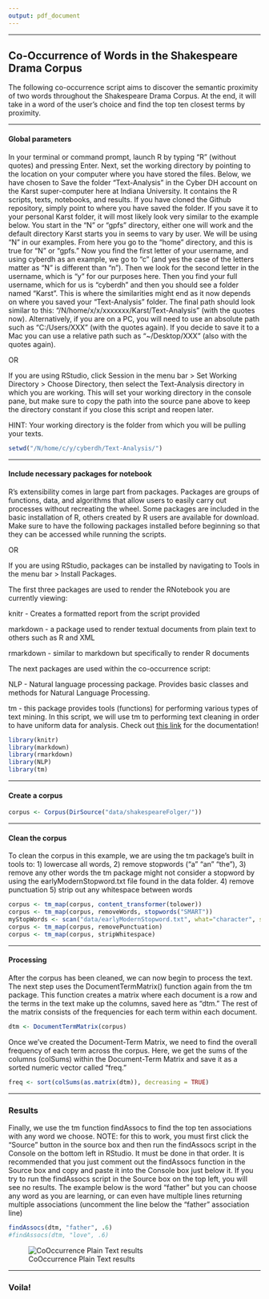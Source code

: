 ```yaml
---
output: pdf_document
---
```

***
## Co-Occurrence of Words in the Shakespeare Drama Corpus

The following co-occurrence script aims to discover the semantic proximity of two words throughout the Shakespeare Drama Corpus. At the end, it will take in a word of the user's choice and find the top ten closest terms by proximity. 

***
#### Global parameters 

In your terminal or command prompt, launch R by typing "R" (without quotes) and pressing Enter. Next, set the working directory by pointing to the location on your computer where you have stored the files. Below, we have chosen to Save the folder "Text-Analysis" in the Cyber DH account on the Karst super-computer here at Indiana University. It contains the R scripts, texts, notebooks, and results. If you have cloned the Github repository, simply point to where you have saved the folder. If you save it to your personal Karst folder, it will most likely look very similar to the example below. You start in the "N" or "gpfs" directory, either one will work and the default directory Karst starts you in seems to vary by user. We will be using "N" in our examples. From here you go to the "home" directory, and this is true for "N" or "gpfs." Now you find the first letter of your username, and using cyberdh as an example, we go to "c" (and yes the case of the letters matter as "N" is different than "n"). Then we look for the second letter in the username, which is "y" for our purposes here. Then you find your full username, which for us is "cyberdh" and then you should see a folder named "Karst". This is where the similarities might end as it now depends on where you saved your "Text-Analysis" folder. The final path should look similar to this: "/N/home/x/x/xxxxxxx/Karst/Text-Analysis" (with the quotes now). Alternatively, if you are on a PC, you will need to use an absolute path such as "C:/Users/XXX" (with the quotes again). If you decide to save it to a Mac you can use a relative path such as "~/Desktop/XXX" (also with the quotes again).

OR

If you are using RStudio, click Session in the menu bar > Set Working Directory > Choose Directory, then select the Text-Analysis directory in which you are working. This will set your working directory in the console pane, but make sure to copy the path into the source pane above to keep the directory constant if you close this script and reopen later.

HINT: Your working directory is the folder from which you will be pulling your texts.

```r
setwd("/N/home/c/y/cyberdh/Text-Analysis/")
```
***
#### Include necessary packages for notebook 

R's extensibility comes in large part from packages. Packages are groups of functions, data, and algorithms that allow users to easily carry out processes without recreating the wheel. Some packages are included in the basic installation of R, others created by R users are available for download. Make sure to have the following packages installed before beginning so that they can be accessed while running the scripts.

OR

If you are using RStudio, packages can be installed by navigating to Tools in the menu bar > Install Packages.

The first three packages are used to render the RNotebook you are currently viewing:

knitr - Creates a formatted report from the script provided

markdown - a package used to render textual documents from plain text to others such as R and XML

rmarkdown - similar to markdown but specifically to render R documents


The next packages are used within the co-occurrence script:

NLP - Natural language processing package. Provides basic classes and methods for Natural Language Processing.

tm - this package provides tools (functions) for performing various types of text mining. In this script, we will use tm to performing text cleaning in order to have uniform data for analysis. Check out [this link](https://cran.r-project.org/web/packages/tm/vignettes/tm.pdf) for the documentation!

```r
library(knitr)
library(markdown)
library(rmarkdown)
library(NLP)
library(tm)
```

***
#### Create a corpus 

```r
corpus <- Corpus(DirSource("data/shakespeareFolger/"))
```

***
#### Clean the corpus


To clean the corpus in this example, we are using the tm package's built in tools to:
1) lowercase all words, 
2) remove stopwords ("a" "an" "the"), 
3) remove any other words the tm package might not consider a stopword by using the earlyModernStopword.txt file found in the data folder.
4) remove punctuation
5) strip out any whitespace between words 

```r
corpus <- tm_map(corpus, content_transformer(tolower))
corpus <- tm_map(corpus, removeWords, stopwords("SMART"))
myStopWords <- scan("data/earlyModernStopword.txt", what="character", sep="\n")
corpus <- tm_map(corpus, removePunctuation)
corpus <- tm_map(corpus, stripWhitespace)
```

***
#### Processing

After the corpus has been cleaned, we can now begin to process the text. The next step uses the DocumentTermMatrix() function again from the tm package. This function creates a matrix where each document is a row and the terms in the text make up the columns, saved here as "dtm." The rest of the matrix consists of the frequencies for each term within each document.

```r
dtm <- DocumentTermMatrix(corpus)
```

Once we've created the Document-Term Matrix, we need to find the overall frequency of each term across the corpus. Here, we get the sums of the columns (colSums) within the Document-Term Matrix and save it as a sorted numeric vector called "freq."

```r
freq <- sort(colSums(as.matrix(dtm)), decreasing = TRUE)
```

***
### Results

Finally, we use the tm function findAssocs to find the top ten associations with any word we choose. NOTE: for this to work, you must first click the "Source" button in the source box and then run the findAssocs script in the Console on the bottom left in RStudio. It must be done in that order. It is recommended that you just comment out the findAssocs function in the Source box and copy and paste it into the Console box just below it. If you try to run the findAssocs script in the Source box on the top left, you will see no results. The example below is the word "father" but you can choose any word as you are learning, or can even have multiple lines returning multiple associations (uncomment the line below the "father" association line)

```r
findAssocs(dtm, "father", .6)
#findAssocs(dtm, "love", .6)
```

![CoOccurrence Plain Text results](./result-imgs/cooccurrencePlainText.png)

***
### Voila!